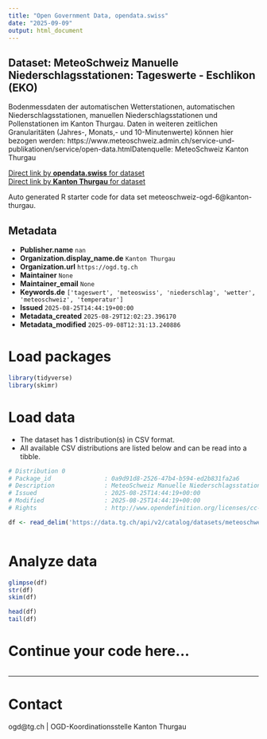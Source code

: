 ```yaml
---
title: "Open Government Data, opendata.swiss"
date: "2025-09-09"
output: html_document
---
```


## Dataset: MeteoSchweiz Manuelle Niederschlagsstationen: Tageswerte - Eschlikon (EKO)

Bodenmessdaten der automatischen Wetterstationen, automatischen Niederschlagsstationen, manuellen Niederschlagsstationen und Pollenstationen im Kanton Thurgau. Daten in weiteren zeitlichen Granularitäten (Jahres-, Monats,- und 10-Minutenwerte) können hier bezogen werden: https://www.meteoschweiz.admin.ch/service-und-publikationen/service/open-data.htmlDatenquelle: MeteoSchweiz Kanton Thurgau

[Direct link by **opendata.swiss** for dataset](https://opendata.swiss/de/dataset/meteoschweiz-manuelle-niederschlagsstationen-tageswerte-eschlikon-eko)<br>
[Direct link by **Kanton Thurgau** for dataset](https://data.tg.ch/explore/dataset/meteoschweiz-ogd-6/)

Auto generated R starter code for data set meteoschweiz-ogd-6@kanton-thurgau.

## Metadata

- **Publisher.name** `nan`
- **Organization.display_name.de** `Kanton Thurgau`
- **Organization.url** `https://ogd.tg.ch`
- **Maintainer** `None`
- **Maintainer_email** `None`
- **Keywords.de** `['tageswert', 'meteoswiss', 'niederschlag', 'wetter', 'meteoschweiz', 'temperatur']`
- **Issued** `2025-08-25T14:44:19+00:00`
- **Metadata_created** `2025-08-29T12:02:23.396170`
- **Metadata_modified** `2025-09-08T12:31:13.240886`


# Load packages

```r

library(tidyverse)
library(skimr)

```

# Load data

-   The dataset has 1 distribution(s) in CSV format.
-   All available CSV distributions are listed below and can be read into a tibble.

```r

# Distribution 0
# Package_id               : 0a9d91d8-2526-47b4-b594-ed2b831fa2a6
# Description              : MeteoSchweiz Manuelle Niederschlagsstationen: Tageswerte - Eschlikon (EKO) (csv)
# Issued                   : 2025-08-25T14:44:19+00:00
# Modified                 : 2025-08-25T14:44:19+00:00
# Rights                   : http://www.opendefinition.org/licenses/cc-by/

df <- read_delim('https://data.tg.ch/api/v2/catalog/datasets/meteoschweiz-ogd-6/exports/csv?use_labels=true')



```

# Analyze data

```r

glimpse(df)
str(df)
skim(df)

head(df)
tail(df)

```

# Continue your code here...

```r

```

------------------------------------------------------------------------

# Contact

ogd@tg.ch | OGD-Koordinationsstelle Kanton Thurgau
